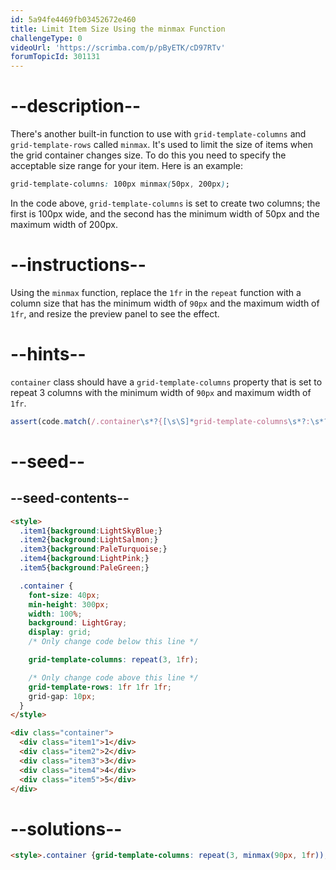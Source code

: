 ```yaml
---
id: 5a94fe4469fb03452672e460
title: Limit Item Size Using the minmax Function
challengeType: 0
videoUrl: 'https://scrimba.com/p/pByETK/cD97RTv'
forumTopicId: 301131
---
```


# --description--

There's another built-in function to use with `grid-template-columns` and `grid-template-rows` called `minmax`. It's used to limit the size of items when the grid container changes size. To do this you need to specify the acceptable size range for your item. Here is an example:

```css
grid-template-columns: 100px minmax(50px, 200px);
```

In the code above, `grid-template-columns` is set to create two columns; the first is 100px wide, and the second has the minimum width of 50px and the maximum width of 200px.

# --instructions--

Using the `minmax` function, replace the `1fr` in the `repeat` function with a column size that has the minimum width of `90px` and the maximum width of `1fr`, and resize the preview panel to see the effect.

# --hints--

`container` class should have a `grid-template-columns` property that is set to repeat 3 columns with the minimum width of `90px` and maximum width of `1fr`.

```js
assert(code.match(/.container\s*?{[\s\S]*grid-template-columns\s*?:\s*?repeat\s*?\(\s*?3\s*?,\s*?minmax\s*?\(\s*?90px\s*?,\s*?1fr\s*?\)\s*?\)\s*?;[\s\S]*}/gi));
```

# --seed--

## --seed-contents--

```html
<style>
  .item1{background:LightSkyBlue;}
  .item2{background:LightSalmon;}
  .item3{background:PaleTurquoise;}
  .item4{background:LightPink;}
  .item5{background:PaleGreen;}

  .container {
    font-size: 40px;
    min-height: 300px;
    width: 100%;
    background: LightGray;
    display: grid;
    /* Only change code below this line */

    grid-template-columns: repeat(3, 1fr);

    /* Only change code above this line */
    grid-template-rows: 1fr 1fr 1fr;
    grid-gap: 10px;
  }
</style>

<div class="container">
  <div class="item1">1</div>
  <div class="item2">2</div>
  <div class="item3">3</div>
  <div class="item4">4</div>
  <div class="item5">5</div>
</div>
```

# --solutions--

```html
<style>.container {grid-template-columns: repeat(3, minmax(90px, 1fr));}</style>
```
